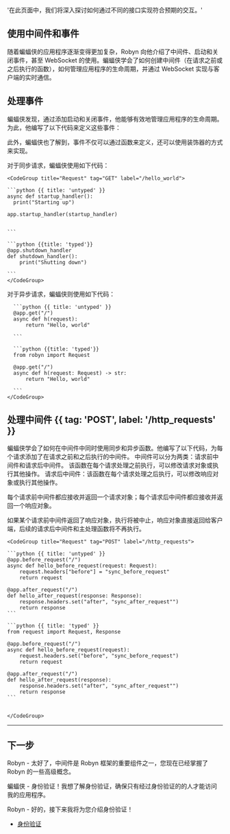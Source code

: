   '在此页面中，我们将深入探讨如何通过不同的接口实现符合预期的交互。'

## 使用中间件和事件

随着蝙蝠侠的应用程序逐渐变得更加复杂，Robyn 向他介绍了中间件、启动和关闭事件，甚至 WebSocket 的使用。蝙蝠侠学会了如何创建中间件（在请求之前或之后执行的函数），如何管理应用程序的生命周期，并通过 WebSocket 实现与客户端的实时通信。

## 处理事件

蝙蝠侠发现，通过添加启动和关闭事件，他能够有效地管理应用程序的生命周期。为此，他编写了以下代码来定义这些事件：

<Row>
<Col>
此外，蝙蝠侠也了解到，事件不仅可以通过函数来定义，还可以使用装饰器的方式来实现。

对于同步请求，蝙蝠侠使用如下代码：

</Col>
  <Col sticky>

    <CodeGroup title="Request" tag="GET" label="/hello_world">

    ```python {{ title: 'untyped' }}
    async def startup_handler():
      print("Starting up")

    app.startup_handler(startup_handler)


    ```

    ```python {{title: 'typed'}}
    @app.shutdown_handler
    def shutdown_handler():
        print("Shutting down")

    ```
    </CodeGroup>

  </Col>
</Row>

<Row>

  <Col>
    对于异步请求，蝙蝠侠则使用如下代码：
  </Col>
  <Col sticky>
    <CodeGroup title="Request" tag="GET" label="/hello_world">

      ```python {{ title: 'untyped' }}
      @app.get("/")
      async def h(request):
          return "Hello, world"

      ```

      ```python {{title: 'typed'}}
      from robyn import Request

      @app.get("/")
      async def h(request: Request) -> str:
          return "Hello, world"

      ```
    </CodeGroup>

  </Col>
</Row>

## 处理中间件 {{ tag: 'POST', label: '/http_requests' }}

<Row>
  <Col>

蝙蝠侠学会了如何在中间件中同时使用同步和异步函数。他编写了以下代码，为每个请求添加了在请求之前和之后执行的中间件。
中间件可以分为两类：请求前中间件和请求后中间件。
该函数在每个请求处理之前执行，可以修改请求对象或执行其他操作。
请求后中间件：该函数在每个请求处理之后执行，可以修改响应对象或执行其他操作。

每个请求前中间件都应接收并返回一个请求对象；每个请求后中间件都应接收并返回一个响应对象。

如果某个请求前中间件返回了响应对象，执行将被中止，响应对象直接返回给客户端，后续的请求后中间件和主处理函数将不再执行。

  </Col>
  <Col sticky>

    <CodeGroup title="Request" tag="POST" label="/http_requests">

    ```python {{ title: 'untyped' }}
    @app.before_request("/")
    async def hello_before_request(request: Request):
        request.headers["before"] = "sync_before_request"
        return request

    @app.after_request("/")
    def hello_after_request(response: Response):
        response.headers.set("after", "sync_after_request"")
        return response
    ```

    ```python {{ title: 'typed' }}
    from request import Request, Response

    @app.before_request("/")
    async def hello_before_request(request):
        request.headers.set("before", "sync_before_request")
        return request

    @app.after_request("/")
    def hello_after_request(response):
        response.headers.set("after", "sync_after_request"")
        return response
    ```


    </CodeGroup>

  </Col>
</Row>

---

## 下一步

Robyn - 太好了，中间件是 Robyn 框架的重要组件之一，您现在已经掌握了 Robyn 的一些高级概念。

蝙蝠侠 - 身份验证！我想了解身份验证，确保只有经过身份验证的的人才能访问我的应用程序。

Robyn - 好的，接下来我将为您介绍身份验证！

- [身份验证](/documentation/zh/api_reference/authentication)
